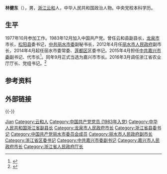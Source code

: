 '''林健东'''（{{bd|1960年|2月|}}），男，[[浙江|浙江]][[云和|云和]]人，中华人民共和国政治人物。中央党校本科学历。

== 生平 ==
1977年10月参加工作。1983年12月加入中国共产党。曾任云和县副县长，[[龙泉市|龙泉市]]市长，[[松阳县|松阳县]]委书记，[[中共丽水市委|中共丽水市委]]副秘书长，2012年4月任[[丽水市人民政府|丽水市人民政府]]副市长，2014年4月起任丽水市委常委、[[莲都区|莲都区]]区委书记。2015年4月担任[[中共嘉兴市委|中共嘉兴市委]]副书记、代市长<ref>{{cite web |url=http://news.163.com/15/0422/11/ANQ6CH6F00014JB5.html |language= |title=林健东任嘉兴市委副书记、提名市长 肖培生不再担任(简历) |publisher=中国经济网(北京) |date=2015-04-22 |accessdate= |archive-url=https://web.archive.org/web/20160512015751/http://news.163.com/15/0422/11/ANQ6CH6F00014JB5.html |archive-date=2016-05-12 |dead-url=yes }}</ref>。同年9月正式当选为嘉兴市市长。2016年3月调任浙江省农业厅厅长、党组书记。<ref>{{Cite web |url=http://news.163.com/16/0318/13/BIEPAITJ00014AED.html |title=浙江嘉兴市市长林健东调任省农业厅党组书记(图) |access-date=2016-03-20 |archive-url=https://web.archive.org/web/20160331184247/http://news.163.com/16/0318/13/BIEPAITJ00014AED.html |archive-date=2016-03-31 |dead-url=yes }}</ref>

== 参考资料 ==
{{reflist}}

== 外部链接 ==
{{-}}
{{start box}}
{{s-gov|prc}}
{{s-before|[[史济锡|史济锡]]}}
{{s-title|[[浙江省农业厅|浙江省农业厅]]厅长|2016年3月－}}
{{s-inc}}
{{s-before|[[肖培生|肖培生]]}}
{{s-title|[[嘉兴市人民政府|嘉兴市人民政府]]市长|2015年4月－2016年3月}}
{{s-after|[[胡海峰|胡海峰]]}}
{{end box}}

{{Authority control}}
{{DEFAULTSORT:L林}}
[[Category:林姓|Jian]]
[[Category:云和人|Category:云和人]]
[[Category:中国共产党党员_(1983年入党)|Category:中国共产党党员 (1983年入党)]]
[[Category:中华人民共和国浙江省副县长|Category:中华人民共和国浙江省副县长]]
[[Category:龙泉市人民政府市长|Category:龙泉市人民政府市长]]
[[Category:浙江省县委书记|Category:浙江省县委书记]]
[[Category:中国共产党丽水市委员会成员|Category:中国共产党丽水市委员会成员]]
[[Category:丽水市人民政府副市长|Category:丽水市人民政府副市长]]
[[Category:浙江省区委书记|Category:浙江省区委书记]]
[[Category:中共嘉兴市委副书记|Category:中共嘉兴市委副书记]]
[[Category:嘉兴市人民政府市长|Category:嘉兴市人民政府市长]]
[[Category:浙江省人民政府厅长|Category:浙江省人民政府厅长]]